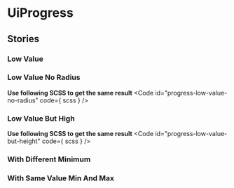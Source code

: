 
<Meta of={stories}/>

# UiProgress
<Primary />
<ArgsTable />

## Stories
### Low Value
<Canvas of={stories.LowValue}/>

### Low Value No Radius
<Canvas of={stories.LowValueNoRadius}/>

**Use following SCSS to get the same result**
<Code
  id="progress-low-value-no-radius"
  code={ scss }
/>

### Low Value But High
<Canvas of={stories.LowValueButHigh}/>

**Use following SCSS to get the same result**
<Code
  id="progress-low-value-but-height"
  code={ scss }
/>

### With Different Minimum
<Canvas of={stories.WithDifferentMinimum}/>

### With Same Value Min And Max
<Canvas of={stories.WithSameValueMinAndMax}/>

